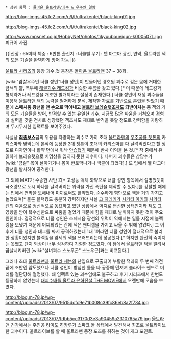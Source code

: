 * 상위 항목 : [[돌아온 울트라맨/괴수 & 우주인 일람]]

http://blog-imgs-45.fc2.com/u/l/t/ultrakentei/black-king01.jpg

http://blog-imgs-45.fc2.com/u/l/t/ultrakentei/black-king02.jpg

http://www.mpsnet.co.jp/HobbyNet/photos/tikyuuboueigun-k000507L.jpg
피규어 사진.

{{|신장 : 65미터 
체중 : 6만톤
출신지 : 너클별
무기 : 헬 마그마 광선, 연막, 울트라맨 잭의 모든 기술을 완벽하게 방어 가능
|}}

[[울트라 시리즈]]의 등장 괴수.첫 등장은 [[돌아온 울트라맨]] 37 ~ 38화.

[wiki:"암살우주인 너클 성인"너클 성인]이 만들어낸 경호원 괴수로 검은 몸에 거대한 금색의 뿔, 복부에 [[해골괴수 레드킹]]과 비슷한 주름을 갖고 있다.[* 이 때문에 레드킹과 형제라거나 레드킹을 개조한 별개체라는 설정이 존재한다.] 너클 성인이 재생 괴수들을 이용해 [[울트라맨 잭]]의 능력을 철저하게 분석, 제작한 자료를 기반으로 훈련을 받았기 때문에 '''스페시움 광선을 맨 손으로 막아내고 [[울트라 브레슬랫]]조차도 되받아치는 등''' 잭의 거의 모든 기술들을 방어, 반격할 수 있는 유일한 괴수. 지금껏 많은 싸움을 거쳐오며 경험과 실력을 갖춘 전사로 성장했던 잭조차도 제대로 반격을 못할 정도로 강력함을 자랑하며 무시무시한 임팩트를 보여주었다.

사실상 '''[[최종보스]]'''급의 위용을 자랑하는 괴수로 가히 초대 [[울트라맨]]의 [[우주공룡 젯톤]]의 카리스마와 맞먹는데 본작에 등장한 2대 젯톤이 초대의 카리스마를 다 날려먹었다고 할 정도로 디자인이나 활약 면에서 워낙 [[안습]]했기 때문에 반사 이익을 본 것.[* 작 중에서 유일하게 브레슬랫으로 치명상을 입히지 못한 괴수이다. 나머지 괴수들은 상당수가 [wiki:"끔살" 목이 날아가거나 몸이 반토막나거나 백골이 되었다].] 또 입에서 헬 마그마 광선을 발사하여 공격한다.  

그 외에 MAT가 수송한 사탄 Z[* 고성능 액체 화약으로 너클 성인 항목에서 설명했듯이 극소량으로 도시 하나를 날려버리는 위력을 가진 폭탄을 제작할 수 있다.]를 강탈할 때에는 입에서 연막을 토해내어 미끼로써도 활약했다. 순수하게 힘만으로 잭을 거의 가지고 놀았으며[* 물론 블랙킹도 충분히 강력하지만 사실 [[고 히데키]]가 [[사카타 아키]]와 [[사카타 켄]]의 죽음으로 정신적으로 동요하고 있던 상황에서 억지로 변신한 상태인지라 잭도 그 영향을 받아 복수심만으로 싸움을 걸었기 때문에 힘을 제대로 발휘하지 못한 것이 주요 원인이다. 결정적으로 너클 성인은 스페시움 광선의 위력이 약해지는 일몰 시점에 블랙킹을 보냈기 때문에 어찌되었든 간에 잭은 핸디캡을 가지고 싸울 수 밖에 없었다.] 그 이후에 너클 성인과 태그를 짜서 공격하였는데 1대 1이라면 너클 성인이 절대적으로 불리한 상황이었지만 블랙킹을 앞세워 잭을 쓰러뜨리는데 성공했다.[* 하지만 완전히 죽이지는 못했고 단지 외상이 너무 심각하여 기절한 정도였다. 이 점에서 울트라맨 잭을 얼려서 끔살시켜버린 [wiki:"설녀괴수 스노우곤" 스노우곤]과는 비교된다.]

그러나 초대 [[울트라맨]]과 [[울트라 세븐]]의 난입으로 구출되어 부활한 잭과의 두 번째 격전 끝에 초반엔 압도했으나 너클 성인이 방심한 틈을 타 공중에 던져져 슬라이스 핸드로 머리를 절단당해 절명했다. 꽤 임팩트 있는 괴수임에도 불구하고 후기 시리즈에서 한번도 등장하지 않았는데 [[대괴수배틀 울트라 은하전설 THE MOVIE]]에서 오랜만에 모습을 보였다.

http://blog.m-78.jp/wp-content/uploads/2013/07/9515dcfc9e71b008c39fc86eb8a2f734.jpg

http://blog.m-78.jp/wp-content/uploads/2013/07/fdbb5cc3170d3e3a90459a2310765a79.jpg
[[울트라맨 긴가]]에서는 주인공 [[라이도 히카루]]가 스파크 돌 상태에서 발견해서 최초로 울트라이브한 괴수이다. 울트라이브를 할 때 울트라맨 등장 포즈를 취하는 것이 개그 포인트.
